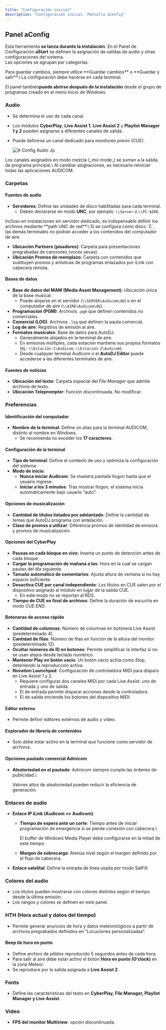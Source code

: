 ```yaml
---
title: "Configuración inicial"
description: "Configuración inicial. Pantalla aConfig"
---
```


## Panel aConfig

Esta herramienta **se lanza durante la instalación**. En el Panel de Configuración **aStart** se definen la asignación de salidas de audio y otras configuraciones del sistema.\
Las opciones se agrupan por categorías.

<Warning>
  Para guardar cambios, siempre utilice **Guardar cambios** o **Guardar y salir**.\
  La configuración debe hacerse en cada terminal.
</Warning>

El panel también**puede abrirse después de la instalación**  desde el grupo de programas creado en el menú Inicio de Windows.

### Audio

- Se determina el uso de cada canal.
- Los módulos **CyberPlay**, **Live Assist 1**, **Live Assist 2** y **Playlist Manager 1 y 2** pueden asignarse a diferentes canales de salida.
- Puede definirse un canal dedicado para monitoreo previo (CUE).

  ![A Config Audio Jp](/images/audicom/aConfig_Audio.jpg)

<Note>
  Los canales asignados en modo mezcla (_mix mode_) se suman a la salida de programa principal.\
  Al cambiar asignaciones, es necesario reiniciar todas las aplicaciones AUDICOM.
</Note>

### Carpetas

#### Fuentes de audio

- **Servidores**: Define las unidades de disco habilitadas para cada terminal.
  - Deben declararse en modo **UNC**, por ejemplo: `\\Server` o `\\PC-AIRE`.

<Warning>
  Incluso en instalaciones sin servidor dedicado, es indispensable definir los archivos mediante **path UNC de red**.\
  Si se configura como disco `C`, las demás terminales no podrán acceder a los contenidos del computador de aire.
</Warning>

- **Ubicación Partners (pisadores)**: Carpeta para presentaciones pregrabadas de canciones (voces secas).
- **Ubicación Promos de reemplazo**: Carpeta con contenidos que sustituyen promos y artísticas de programas enlazados por iLink con cabecera remota.

#### Bases de datos

- **Base de datos del MAM (Media Asset Management)**: Ubicación única de la base musical.
  - Puede alojarse en el servidor (`\\SERVER\Audicom\db`) o en el computador de aire (`\\AIRE\Audicom\db`).
- **Programación (PGM)**: Archivos `.pgm` que definen contenidos no comerciales.
- **Comercial (LOG)**: Archivos `.log` que definen la pauta comercial.
- **Log de aire**: Registros de emisión al aire.
- **Formatos musicales**: Base de datos para AutoDJ.
  - Generalmente alojados en la terminal de aire.
  - En emisoras múltiples, cada estación mantiene sus propios formatos (ej.: `\\Estación-1\Audicom`, `\\Estación-2\Audicom`).
  - Desde cualquier terminal Audicom o el **AutoDJ Editor** puede accederse a las diferentes terminales de aire.

#### Fuentes de noticias

- **Ubicación del texto**: Carpeta especial del _File Manager_ que admite archivos de texto.
- **Ubicación Teleprompter**: Función discontinuada. No modificar.

### Preferencias

#### Identificación del computador

- **Nombre de la terminal**: Define un alias para la terminal AUDICOM, distinto al nombre en Windows.
  - Se recomienda no exceder los **17 caracteres**.

#### Configuración de la terminal

- **Tipo de terminal**: Define el contexto de uso y optimiza la configuración del sistema.
- **Modo de inicio**:
  - **Nunca iniciar Audicom**: Se muestra pantalla Ilogon hasta que el usuario ingrese.
  - **Iniciar a los 3 minutos**: Tras mostrar Ilogon, el sistema inicia automáticamente bajo usuario “auto”.

#### Opciones de musicalización

- **Cantidad de títulos listados por adelantado**: Define la cantidad de temas que AutoDJ programa con antelación.
- **Clase de promos a utilizar**: Diferencia promos de identidad de emisora y promos de musicalización.

#### Opciones del CyberPlay

- **Pausas en cada bloque en vivo**: Inserta un punto de detención antes de cada bloque.
- **Cargar la programación de mañana a las**: Hora en la cual se cargan pautas del día siguiente.
- **Tamaño automático de comentarios**: Ajusta altura de ventana si no hay espacio suficiente.
- **Desactiva CUE por canal independiente**: Los títulos en CUE salen por el dispositivo asignado al módulo en lugar de la salida CUE.
  - En este modo no se reportan al RDS.
- **Tiempo de CUE en final de archivos**: Define la duración de escucha en modo _CUE END_.

#### Botoneras de acceso rápido

- **Cantidad de columnas**: Número de columnas en botonera Live Assist (predeterminado 4).
- **Cantidad de filas**: Número de filas en función de la altura del monitor (predeterminado 12).
- **Ocultar números de ID en botones**: Permite simplificar la interfaz si no se usan atajos desde teclado numérico.
- **Mantener Play en botón vacío**: Un botón vacío actúa como _Stop_, deteniendo la reproducción activa.
- **Novation Launchpad**: Configuración de controladora MIDI para disparo en Live Assist 1 y 2.
  - Requiere configurar dos canales MIDI por cada Live Assist: uno de entrada y uno de salida.
  - El de entrada permite disparar acciones desde la controladora.
  - El de salida enciende los botones del dispositivo MIDI.

#### Editor externo

- Permite definir editores externos de audio y video.

#### Explorador de librería de contenidos

- Solo debe estar activo en la terminal que funcione como servidor de archivos.

#### Opciones pautado comercial Admicom

- **Aleatoriedad en el pautado**: Admicom siempre cumple las órdenes de publicidad.\\

  <Warning>
    Valores altos de aleatoriedad pueden reducir la eficiencia de generación.
  </Warning>

### Enlaces de audio

- **Enlace IP iLink (Audicom ↔ Audicom)**:
  - **Tiempo de espera ante un corte**: Tiempo antes de iniciar programación de emergencia si se pierde conexión con cabecera.\\

    <Note>
      El buffer de Windows Media Player debe configurarse en la mitad de este tiempo.
    </Note>
  - **Margen de sobrecarga**: Atenúa nivel según el margen definido por el flujo de cabecera.
- **Enlace satelital**: Define la entrada de línea usada por modo SatFill.

### Colores del audio

- Los títulos pueden mostrarse con colores distintos según el tiempo desde la última emisión.
- Los rangos y colores se definen en este panel.

### HTH (Hora actual y datos del tiempo)

- Permite generar anuncios de hora y datos meteorológicos a partir de archivos pregrabados definidos en “Locuciones personalizadas”.

#### Beep de hora en punto

- Define archivo de pitidos reproducido 5 segundos antes de cada hora.
- Para salir al aire debe estar activo el botón **Hora en punto (O’clock)** en la zona Meteor.
- Se reproduce por la salida asignada a **Live Assist 2**.

### Fonts

- Define las características del texto en **CyberPlay, File Manager, Playlist Manager y Live Assist**.

### Video

- **FPS del monitor Multiview**: opción discontinuada.